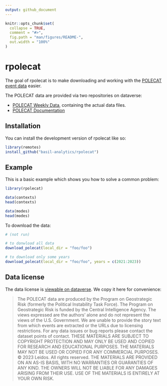 ```yaml
---
output: github_document
---
```


<!-- README.md is generated from README.Rmd. Please edit that file -->

```r
knitr::opts_chunk$set(
  collapse = TRUE,
  comment = "#>",
  fig.path = "man/figures/README-",
  out.width = "100%"
)
```

# rpolecat

<!-- badges: start -->
<!-- badges: end -->

The goal of rpolecat is to make downloading and working with the [POLECAT event data](https://dataverse.harvard.edu/dataverse/POLECAT) easier. 

The POLECAT data are provided via two repositories on dataverse:

- [POLECAT Weekly Data](https://dataverse.harvard.edu/dataset.xhtml?persistentId=doi:10.7910/DVN/AJGVIT), containing the actual data files. 
- [POLECAT Documentation](https://dataverse.harvard.edu/dataset.xhtml?persistentId=doi:10.7910/DVN/LMFPIP)

## Installation

You can install the development version of rpolecat like so:

``` r
library(remotes)
install_github("basil-analytics/rpolecat")
```

## Example

This is a basic example which shows you how to solve a common problem:

```r
library(rpolecat)

data(contexts)
head(contexts)

data(modes)
head(modes)
```

To download the data:

```r
# (not run)

# to donwload all data
download_polecat(local_dir = "foo/foo")

# to download only some years
download_polecat(local_dir = "foo/foo", years = c(2021:2023))
```

## Data license

The data license is [viewable on dataverse](https://dataverse.harvard.edu/dataset.xhtml?persistentId=doi:10.7910/DVN/AJGVIT). We copy it here for convenience:

> The POLECAT data are produced by the Program on Geostrategic Risk (formerly the Political Instability Task Force). The Program on Geostrategic Risk is funded by the Central Intelligence Agency. The views expressed are the authors' alone and do not represent the views of the U.S. Government. We are unable to provide the story text from which events are extracted or the URLs due to licensing restrictions. For any data issues or bug reports please contact the dataset points of contact. THESE MATERIALS ARE SUBJECT TO COPYRIGHT PROTECTION AND MAY ONLY BE USED AND COPIED FOR RESEARCH AND EDUCATIONAL PURPOSES. THE MATERIALS MAY NOT BE USED OR COPIED FOR ANY COMMERCIAL PURPOSES. © 2023 Leidos. All rights reserved. THE MATERIALS ARE PROVIDED ON AN AS-IS BASIS, WITH NO WARRANTIES OR GUARANTIES OF ANY KIND. THE OWNERS WILL NOT BE LIABLE FOR ANY DAMAGES ARISING FROM THEIR USE. USE OF THE MATERIALS IS ENTIRELY AT YOUR OWN RISK.



